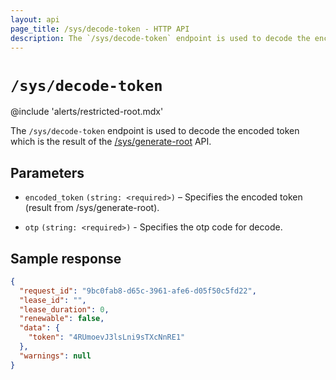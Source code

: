 ```yaml
---
layout: api
page_title: /sys/decode-token - HTTP API
description: The `/sys/decode-token` endpoint is used to decode the encoded token which is the result of /sys/generate-root.
---
```


# `/sys/decode-token`

@include 'alerts/restricted-root.mdx'

The `/sys/decode-token` endpoint is used to decode the encoded token which is the result of the [/sys/generate-root](/vault/api-docs/system/generate-root) API.

## Parameters

- `encoded_token` `(string: <required>)` – Specifies the encoded token (result from /sys/generate-root).

- `otp` `(string: <required>)` - Specifies the otp code for decode.

## Sample response

```json
{
  "request_id": "9bc0fab8-d65c-3961-afe6-d05f50c5fd22",
  "lease_id": "",
  "lease_duration": 0,
  "renewable": false,
  "data": {
    "token": "4RUmoevJ3lsLni9sTXcNnRE1"
  },
  "warnings": null
}
```
